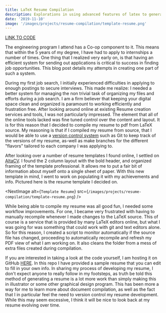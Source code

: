 ```yaml
---
title: LaTeX Resume Compilation
description: Explorations in using advanced features of latex to generate version controlled resume's
date: '2019-11-10'
image: '/images/projects/resume-compilation/template-resume.png'
---
```


[LINK TO CODE](https://github.com/KonradStanski/latexResume)

The engineering program I attend has a Co-op component to it. This means that within the 5 years of my degree, I have
had  to apply to internships a number of times. One thing that I realized very early on, is that having an efficient
system for sending out applications is critical to success in finding job opportunities. This blog post details my
attempts in creating one part of such a system.

During my first job search, I initially experienced difficulties in applying to enough postings to secure interviews.
This made me realize: I needed a better system for managing the non trivial task of organizing my files and efforts
during a job search. I am a firm believer that keeping your digital space clean and organized is paramount to working
efficiently and frustration free. After looking around online at existing Resume creation services and tools, I was not
particularly impressed. The element that all of the online tools lacked was fine tuned control over the content and
layout. It is for this reason that I decided to compile my resume to pdf from LaTeX source. My reasoning is that if I
compiled my resume from source, that I would be able to use a [version control
system](https://en.wikipedia.org/wiki/Version_control) such as Git to keep track of the versions of my resume, as-well
as make branches for the different "flavors" tailored to each company I was applying to.

After looking over a number of resume templates I found online, I settled on
[AltaCV](https://github.com/liantze/AltaCV). I found the 2 column layout with the bold header, and organized framing of
the template professional. It allows me to put a fair bit of information about myself onto a single sheet of paper. With
this new template in mind, I went to work on populating it with my achievements and info. Pictured here is the resume
template I decided on.

<NextImage
    alt={`Template Resume`}
    src={`/images/projects/resume-compilation/template-resume.png`}
/>

While being able to compile my resume was all good fun, I needed some workflow improvements. For one, I became very
frustrated with having to manually recompile whenever I made changes to the LaTeX source. This of course is a service
that is provided by many LaTeX editors online, but what I was going for was something that could work with git and text
editors alone. So for this reason, I created a script to monitor automatically if the source file has changed,
proceeding to automatically recompile and refresh my PDF view of what I am working on. It also cleans the folder from a
mess of extra files created during compilation.

If you are interested in taking a look at the code yourself, I am hosting it on GitHub
[HERE](https://github.com/KonradStanski/latexResume). In this repo I have provided a sample resume that you can edit to
fill in your own info. In sharing my process of developing my resume, I don't expect anyone to really follow in my
footsteps, as truth be told this method of generating a resume is a lot more work than simply making this in illustrator
or some other graphical design program. This has been more a way for me to learn more about document compilation, as
well as the fact that I in particular feel the need to version control my resume development. While this may seem
excessive, I think it will be nice to look back at my resume evolving over time.
